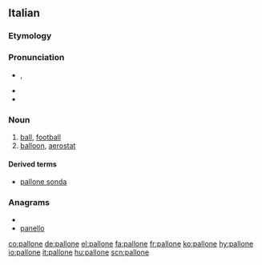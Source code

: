 ==Italian==

===Etymology===
{{suffix|palla|one|lang=it}}

===Pronunciation===
* {{IPA|/pal.ˈlo.ne/|[pal.ˈloː.ne]|lang=it}}, {{SAMPA|/pal."lo.ne/}}
* {{rhymes|one|lang=it}}
* {{hyphenation|pal|ló|ne}}

===Noun===
{{it-noun|pallon|f|e|i}}

# [[ball]], [[football]]
# [[balloon]], [[aerostat]]

====Derived terms====
*[[pallone sonda]]

===Anagrams===
* {{alphagram|aellnop}}
* [[panello#Italian|panello]]

[[co:pallone]]
[[de:pallone]]
[[el:pallone]]
[[fa:pallone]]
[[fr:pallone]]
[[ko:pallone]]
[[hy:pallone]]
[[io:pallone]]
[[it:pallone]]
[[hu:pallone]]
[[scn:pallone]]
